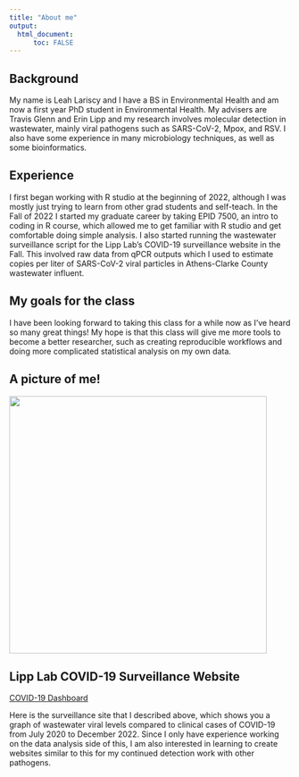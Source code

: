 ```yaml
---
title: "About me"
output: 
  html_document:
      toc: FALSE
---
```


## Background

My name is Leah Lariscy and I have a BS in Environmental Health and am now a first year PhD student in Environmental Health. My advisers are Travis Glenn and Erin Lipp and my research involves molecular detection in wastewater, mainly viral pathogens such as SARS-CoV-2, Mpox, and RSV. I also have some experience in many microbiology techniques, as well as some bioinformatics.

## Experience

I first began working with R studio at the beginning of 2022, although I was mostly just trying to learn from other grad students and self-teach. In the Fall of 2022 I started my graduate career by taking EPID 7500, an intro to coding in R course, which allowed me to get familiar with R studio and get comfortable doing simple analysis. I also started running the wastewater surveillance script for the Lipp Lab's COVID-19 surveillance website in the Fall. This involved raw data from qPCR outputs which I used to estimate copies per liter of SARS-CoV-2 viral particles in Athens-Clarke County wastewater influent.

## My goals for the class

I have been looking forward to taking this class for a while now as I've heard so many great things! My hope is that this class will give me more tools to become a better researcher, such as creating reproducible workflows and doing more complicated statistical analysis on my own data.

## A picture of me!

![](images/fall2022headshot.JPEG){width="461"}

## Lipp Lab COVID-19 Surveillance Website

[COVID-19 Dashboard](https://www.covid19.uga.edu/wastewater-athens.html)

Here is the surveillance site that I described above, which shows you a graph of wastewater viral levels compared to clinical cases of COVID-19 from July 2020 to December 2022. Since I only have experience working on the data analysis side of this, I am also interested in learning to create websites similar to this for my continued detection work with other pathogens.
